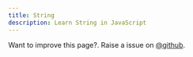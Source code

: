 ```yaml
---
title: String
description: Learn String in JavaScript
---
```


<Callout>

Want to improve this page?. Raise a issue on [@github](https://github.com/FrontendFreaks/Official-Website).
</Callout>